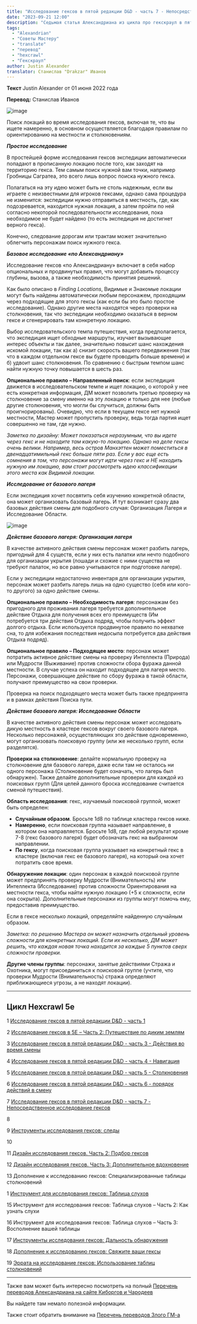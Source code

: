```yaml
---
title: "Исследование гексов в пятой редакции D&D - часть 7 - Непосредственное исследование гексов"
date: "2023-09-21 12:00"
description: "Седьмая статья Александриана из цикла про гекскраул в пятой редакции D&D про непосредственное исследование гексов #alexandrian #gmtips #hexcrawl"
tags: 
  - "Alexandrian"
  - "Советы Мастеру"
  - "translate"
  - "перевод"
  - "hexcrawl"
  - "Гекскраул"
author: Justin Alexander
translator: Станислав "Drakzar" Иванов
---
```

  

**Текст** Justin Alexander от 01 июня 2022 года

**Перевод:** Станислав Иванов

![image](https://cyborgsandmages.com/images/hexcrawl-5e-7-1.jpg)

Поиск локаций во время исследования гексов, включая те, что вы ищете намеренно, в основном осуществляется благодаря правилам по ориентированию на местности и столкновениям.

**_Простое исследование_**

В простейшей форме исследования гексов экспедиции автоматически попадают в прописанную локацию после того, как заходят на территорию гекса. Тем самым поиск нужной вам точки, например Гробницы Сагратеа, это всего лишь вопрос поиска нужного гекса.

Полагаться на эту идею может быть не столь надежным, если вы играете с неизвестными для игроков гексами, однако сама процедура не изменится: экспедиции нужно отправиться в местность, где, как подозревается, находится нужная локация, а затем пройти по ней согласно некоторой последовательности исследования, пока необходимое не будет найдено (то есть экспедиция не достигнет верного гекса).

Конечно, следование дорогам или трактам может значительно облегчить персонажам поиск нужного гекса.

**_Базовое исследование «по Александриану»_**

Исследование гексов «по Александриану» включает в себя набор опциональных и продвинутых правил, что могут добавить процессу глубины, вызова, а также необходимость принятия решений.

Как было описано в _Finding_ _Locations_, Видимые и Знакомые локации могут быть найдены автоматически любым персонажем, проходящим через подходящие для этого гексы (как если бы это было простое исследование). Однако другие места находятся через проверки на столкновения, так что экспедиции необходимо оказаться в верном гексе _и_ сгенерировать там конкретную локацию.

Выбор исследовательского темпа путешествия, когда предполагается, что экспедиция ищет обходные маршруты, изучает вызывающие интерес объекты и так далее, значительно повысит шанс нахождения искомой локации, так как а) снизит скорость вашего передвижения (так что в каждом отдельном гексе вы будете проводить больше времени) и б) удвоит шанс столкновения. По сравнению с быстрым темпом шанс найти нужную точку повышается в шесть раз.

**Опциональное правило – Направленный поиск**: если экспедиция движется в исследовательском темпе и ищет локацию, о которой у нее есть конкретная информация, ДМ может позволить третью проверку на столкновение за смену именно на эту локацию и только для нее (любые другие столкновения, что могли бы случиться, должны быть проигнорированы). Очевидно, что если в текущем гексе нет нужной местности, Мастер может пропустить проверку, ведь тогда партия ищет совершенно не там, где нужно.

_Заметка по дизайну: Может показаться неразумным, что вы идете через гекс и не находите там какую-то локацию. Однако на деле гексы очень велики. Например, весь остров Манхэттен может поместиться в двенадцатимильный гекс больше пяти раз. Если у вас еще есть сомнения в том, что персонажи могут идти через гекс и НЕ находить нужную им локацию, вам стоит рассмотреть идею классификации этого места как Видимой локации._

**_Исследование от базового лагеря_**

Если экспедиция хочет посвятить себя изучению конкретной области, она может организовать базовый лагерь. И тут возникает сразу два базовых действия смены для подобного случая: Организация Лагеря и Исследование Области.

![image](https://cyborgsandmages.com/images/hexcrawl-5e-7-2.jpg)

**_Действие базового лагеря: Организация лагеря_**

В качестве активного действия смены персонаж может разбить лагерь, пригодный для 4 существ, если у них есть палатки или нечто подобного для организации укрытия (лошади и схожие с ними существа не требуют палаток, но все равно учитываются при подготовке лагеря).

Если у экспедиции недостаточно инвентаря для организации укрытия, персонаж может разбить лагерь лишь на одно существо (себя или кого-то другого) за одно действие смены.

**Опциональное правило – Необходимость лагеря**: персонажам без пригодного для проживания лагеря требуется дополнительное действие Отдыха для получения всех его преимуществ (Им потребуется три действия Отдыха подряд, чтобы получить эффект долгого отдыха. Если используется продвинутое правило по нехватке сна, то для избежания последствия недосыпа потребуется два действия Отдыха подряд).

**Опциональное правило – Подходящее место**: персонаж может потратить активное действие смены на проверку Интеллекта (Природа) или Мудрости (Выживание) против сложности сбора фуража данной местности. В случае успеха он находит подходящее для лагеря место. Персонажи, совершающие действие по сбору фуража в такой области, получают преимущество на свои проверки.

Проверка на поиск подходящего места может быть также предпринята и в рамках действия Поиска пути.

**_Действие базового лагеря: Исследование Области_**

В качестве активного действия смены персонаж может исследовать дикую местность в кластере гексов вокруг своего базового лагеря. Несколько персонажей, осуществляющих это действие одновременно, могут организовать поисковую группу (или же несколько групп, если разделятся).

**Проверки на столкновение**: делайте нормальную проверку на столкновение для базового лагеря, даже если там не осталось ни одного персонажа (Столкновение будет означать, что лагерь был обнаружен). Также делайте дополнительные проверки для каждой из поисковых групп (Для целей данного броска исследование считается сменой путешествия).

**Область исследования**: гекс, изучаемый поисковой группой, может быть определен:

- **Случайным образом**. Бросьте 1d8 по таблице кластера гексов ниже.
- **Намеренно**, если поисковая группа называет направление, в котором она направляется. Бросьте 1d8, где любой результат кроме 7-8 (гекс базового лагеря) будет обозначать гекс на выбранном направлении.
- **По гексу**, когда поисковая группа указывает на конкретный гекс в кластере (включая гекс ее базового лагеря), на который она хочет потратить свое время.

**Обнаружение локации**: один персонаж в каждой поисковой группе может предпринять проверку Мудрости (Внимательность) или Интеллекта (Исследование) против сложности Ориентирования на местности гекса, чтобы найти нужную локацию (+5 к сложности, если она сокрыта). Дополнительные персонажи из группы могут помочь ему, предоставив преимущество.

Если в гексе несколько локаций, определяйте найденную случайным образом.

_Заметка: по решению Мастера он может назначить отдельный уровень сложности для конкретных локаций. Если их несколько, ДМ может решить, что каждая новая точка находится за каждые 5 пунктов сверх сложности проверки._

**Другие члены группы**: персонажи, занятые действиями Стража и Охотника, могут присоединиться к поисковой группе (учтите, что проверки Мудрости (Внимательность) стража определяют приближающиеся угрозы, а не находят локации).

---

## Цикл Hexcrawl 5e

1 [Исследование гексов в пятой редакции D&D - часть 1](https://cyborgsandmages.com/posts/translations/alexandrian-hexcrawl-5e-2)

2 [Исследование гексов в 5E – Часть 2: Путешествие по диким землям](https://cyborgsandmages.com/posts/translations/alexandrian-hexcrawl-5e-2)

3 [Исследование гексов в пятой редакции D&D - часть 3 - Действия во время смены](https://cyborgsandmages.com/posts/translations/alexandrian-hexcrawl-5e-3-watch-actions)

4 [Исследование гексов в пятой редакции D&D - часть 4 - Навигация](https://cyborgsandmages.com/posts/translations/alexandrian-hexcrawl-5e-4-navigation)

5 [Исследование гексов в пятой редакции D&D - часть 5 - Столкновения](https://cyborgsandmages.com/posts/translations/alexandrian-hexcrawl-5e-5-encounters)

6 [Исследование гексов в пятой редакции D&D - часть 6 - порядок действий в смену](https://cyborgsandmages.com/posts/translations/alexandrian-hexcrawl-5e-6-watch)

7 [Исследование гексов в пятой редакции D&D - часть 7 - Непосредственное исследование гексов](https://cyborgsandmages.com/posts/translations/alexandrian-hexcrawl-5e-7-hexploration)

8

9 [Инструменты исследования гексов: следы](https://cyborgsandmages.com/posts/translations/alexandrian-hexcrawl-5e-tools)

10

11 [Дизайн исследования гексов. Часть 2: Подбор гексов](https://cyborgsandmages.com/posts/translations/alexandrian-hexcrwal-5e-design-2-choice-of-hexes)

12 [Дизайн исследования гексов. Часть 3: Дополнительное вдохновение](https://cyborgsandmages.com/posts/translations/alexandrian-hexcrawl-5e-design-3-additional-inspiration)

13 Дополнение к исследованию гексов: Специализированные таблицы столкновений

1 [Инструмент для исследования гексов: Таблица слухов](https://cyborgsandmages.com/posts/translations/alexandrian-hexcrawl-5e-rumor-tables)

15 Инструмент для исследования гексов: Таблица слухов – Часть 2: Как узнать слухи

16 Инструмент для исследования гексов: Таблица слухов – Часть 3: Восполнение вашей таблицы

17 [Инструменты исследования гексов: Дальность обнаружения](https://cyborgsandmages.com/posts/translations/alexandrian-hexcrawl-5e-tools-distance)

18 [Дополнение к исследованию гексов: Свяжите ваши гексы](https://cyborgsandmages.com/posts/translations/alexandrian-hexcrawl-5e-link-hexes)

19 [Эррата на исследование гексов: Использование таблиц столкновений](https://cyborgsandmages.com/posts/translations/alexandrian-hexcrawl-5e-errata-random-encounters)

---

Также вам может быть интересно посмотреть на полный 
[Перечень переводов Александриана на сайте Киборгов и Чародеев](https://cyborgsandmages.com/posts/translations/alexandrian-index)

Вы найдете там немало полезной информации.

Также стоит обратить внимание на [Перечень переводов Злого ГМ-а](https://cyborgsandmages.com/posts/translations/angrygm-index)

